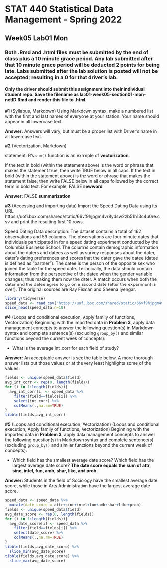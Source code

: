 # STAT 440 Statistical Data Management - Spring 2022
## Week05 Lab01 Mon
### Both .Rmd and .html files must be submitted by the end of class plus a 10 minute grace period. Any lab submitted after that 10 minute grace period will be deducted 2 points for being late. Labs submitted after the lab solution is posted will not be accepted; resulting in a 0 for that driver's lab.
#### Only the driver should submit this assignment into their individual student repo. Save the filename as lab01-week05-section01-mon-netID.Rmd and render this file to .html. 


**#1** (Syllabus, Markdown) Using Markdown syntax, make a numbered list with the first and last names of everyone at your station. Your name should appear in all lowercase text.

**Answer:** Answers will vary, but must be a proper list with Driver's name in all lowercase text.

**#2** (Vectorization, Markdown)

statement: R's `sum()` function is an example of **vectorization**. 

If the text in bold (within the statement above) is the word or phrase that makes the statement true, then write TRUE below in all caps. If the text in bold (within the statement above) is the word or phrase that makes the statement false, then write FALSE below in all caps followed by the correct term in bold text. For example, FALSE **newword** 

**Answer:** FALSE **summarization**

**#3** (Accessing and importing data) Import the Speed Dating Data using its URL https://uofi.box.com/shared/static/66vf9hjpgm4vr8ydsw2zb51h13c4u0re.csv and print the resulting first 10 rows.

Speed Dating Data description: The dataset contains a total of 162 observations and 59 columns. The observations are four minute dates that individuals participated in for a speed dating experiment conducted by the Columbia Business School. The columns contain demographic information about the daters and datees as well as survey responses about the dater, dater's dating preferences and scores that the dater gave the datee (datee is defined as "partner"). The datee is the person of the opposite sex who joined the table for the speed date. Technically, the data should contain information from the perspective of the datee when the gender variable changes; thus making them now the dater. A match occurs when both the dater and the datee agree to go on a second date (after the experiment is over). The original sources are Ray Fisman and Sheena Iyengar.

```{r}
library(tidyverse)
speed_data <- read_csv("https://uofi.box.com/shared/static/66vf9hjpgm4vr8ydsw2zb51h13c4u0re.csv")
slice_head(speed_data,n=10)
```

**#4** (Loops and conditional execution, Apply family of functions, Vectorization) Beginning with the imported data in **Problem 3**, apply data management concepts to answer the following question(s) in Markdown syntax and complete sentence(s) (excluding `group_by()` and similar functions beyond the current week of concepts):

- What is the average int_corr for each field of study?

**Answer:** An acceptable answer is see the table below. A more thorough answer lists out those values or at the very least highlights some of the values.

```{r}
fields <- unique(speed_data$field)
avg_int_corr <- rep(0, length(fields))
for (i in 1:length(fields)){
  avg_int_corr[i] <- speed_data %>%
    filter(field==fields[i]) %>%
    select(int_corr) %>%
    colMeans(.,na.rm=TRUE)
}
tibble(fields,avg_int_corr)
```

**#5** (Loops and conditional execution, Vectorization) (Loops and conditional execution, Apply family of functions, Vectorization) Beginning with the imported data in **Problem 3**, apply data management concepts to answer the following question(s) in Markdown syntax and complete sentence(s) (excluding `group_by()` and similar functions beyond the current week of concepts):

- Which field has the smallest average date score? Which field has the largest average date score? **The date score equals the sum of attr, sinc, intel, fun, amb, shar, like, and prob.**

**Answer:** Students in the field of Sociology have the smallest average date score, while those in Arts Administration have the largest average date score.

```{r}
speed_data <- speed_data %>%
  mutate(date_score = attr+sinc+intel+fun+amb+shar+like+prob)
fields <- unique(speed_data$field)
avg_date_score <- rep(0, length(fields))
for (i in 1:length(fields)){
  avg_date_score[i] <- speed_data %>%
    filter(field==fields[i]) %>%
    select(date_score) %>%
    colMeans(.,na.rm=TRUE)
}
tibble(fields,avg_date_score) %>%
  slice_min(avg_date_score)
tibble(fields,avg_date_score) %>%
  slice_max(avg_date_score)
```
